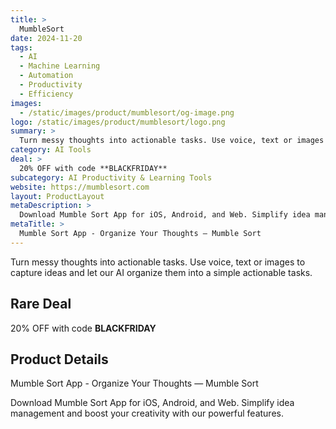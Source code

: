 ```yaml
---
title: >
  MumbleSort
date: 2024-11-20
tags:
  - AI
  - Machine Learning
  - Automation
  - Productivity
  - Efficiency
images:
  - /static/images/product/mumblesort/og-image.png
logo: /static/images/product/mumblesort/logo.png
summary: >
  Turn messy thoughts into actionable tasks. Use voice, text or images to capture ideas and let our AI organize them into a simple actionable tasks.
category: AI Tools
deal: >
  20% OFF with code **BLACKFRIDAY**
subcategory: AI Productivity & Learning Tools
website: https://mumblesort.com
layout: ProductLayout
metaDescription: >
  Download Mumble Sort App for iOS, Android, and Web. Simplify idea management and boost your creativity with our powerful features.
metaTitle: >
  Mumble Sort App - Organize Your Thoughts — Mumble Sort
---
```

Turn messy thoughts into actionable tasks. Use voice, text or images to capture ideas and let our AI organize them into a simple actionable tasks.

## Rare Deal

20% OFF with code **BLACKFRIDAY**

## Product Details
Mumble Sort App - Organize Your Thoughts — Mumble Sort

Download Mumble Sort App for iOS, Android, and Web. Simplify idea management and boost your creativity with our powerful features.
